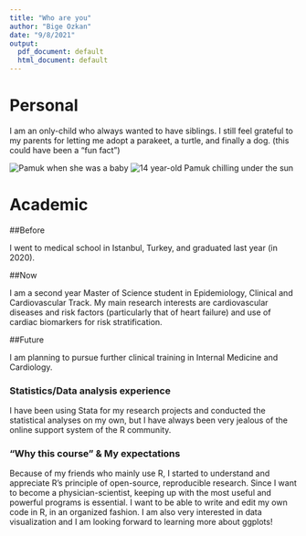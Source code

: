 ```yaml
---
title: "Who are you"
author: "Bige Ozkan"
date: "9/8/2021"
output:
  pdf_document: default
  html_document: default
---
```


# Personal

I am an only-child who always wanted to have siblings. I still feel grateful to my parents for letting me adopt a parakeet, a turtle, and finally a dog. (this could have been a "fun fact")

![Pamuk when she was a baby](/Users/bigeozkan/Documents/GitHub/biostat776-intro-bige-ozkan/biostat776-intro-bige-ozkan/pamuk_baby.jpg)
![14 year-old Pamuk chilling under the sun](/Users/bigeozkan/Documents/GitHub/biostat776-intro-bige-ozkan/biostat776-intro-bige-ozkan/pamuk_14.jpg)


# Academic

##Before

I went to medical school in Istanbul, Turkey, and graduated last year (in 2020).  

##Now

I am a second year Master of Science student in Epidemiology, Clinical and Cardiovascular Track. My main research interests are cardiovascular diseases and risk factors (particularly that of heart failure) and use of cardiac biomarkers for risk stratification.

##Future

I am planning to pursue further clinical training in Internal Medicine and Cardiology. 

### Statistics/Data analysis experience

I have been using Stata for my research projects and conducted the statistical analyses on my own, but I have always been very jealous of the online support system of the R community.  

### "Why this course" & My expectations

Because of my friends who mainly use R, I started to understand and appreciate R's principle of open-source, reproducible research. Since I want to become a physician-scientist, keeping up with the most useful and powerful programs is essential. I want to be able to write and edit my own code in R, in an organized fashion. I am also very interested in data visualization and I am looking forward to learning more about ggplots!


